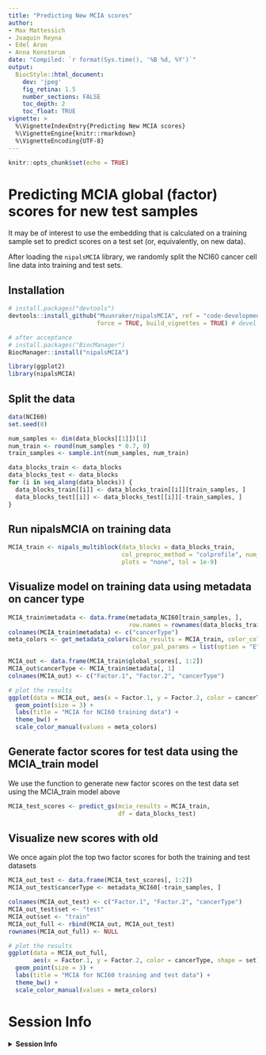 ```yaml
---
title: "Predicting New MCIA scores"
author:
- Max Mattessich
- Joaquin Reyna
- Edel Aron
- Anna Konstorum
date: "Compiled: `r format(Sys.time(), '%B %d, %Y')`"
output:
  BiocStyle::html_document:
    dev: 'jpeg'
    fig_retina: 1.5
    number_sections: FALSE
    toc_depth: 2
    toc_float: TRUE
vignette: >
  %\VignetteIndexEntry{Predicting New MCIA scores}
  %\VignetteEngine{knitr::rmarkdown}
  %\VignetteEncoding{UTF-8}
---
```


```r
knitr::opts_chunk$set(echo = TRUE)
```

# Predicting MCIA global (factor) scores for new test samples

It may be of interest to use the embedding that is calculated on a training
sample set to predict scores on a test set (or, equivalently, on new data).

After loading the `nipalsMCIA` library, we randomly split the NCI60 cancer cell
line data into training and test sets.

## Installation

```r
# install.packages("devtools")
devtools::install_github("Muunraker/nipalsMCIA", ref = "code-development",
                         force = TRUE, build_vignettes = TRUE) # devel version
```

```r
# after acceptance
# install.packages("BiocManager")
BiocManager::install("nipalsMCIA")
```

```r
library(ggplot2)
library(nipalsMCIA)
```

## Split the data

```r
data(NCI60)
set.seed(8)

num_samples <- dim(data_blocks[[1]])[1]
num_train <- round(num_samples * 0.7, 0)
train_samples <- sample.int(num_samples, num_train)

data_blocks_train <- data_blocks
data_blocks_test <- data_blocks
for (i in seq_along(data_blocks)) {
  data_blocks_train[[i]] <- data_blocks_train[[i]][train_samples, ]
  data_blocks_test[[i]] <- data_blocks_test[[i]][-train_samples, ]
}
```

## Run nipalsMCIA on training data

```r
MCIA_train <- nipals_multiblock(data_blocks = data_blocks_train,
                                col_preproc_method = "colprofile", num_PCs = 10,
                                plots = "none", tol = 1e-9)
```

## Visualize model on training data using metadata on cancer type

```r
MCIA_train$metadata <- data.frame(metadata_NCI60[train_samples, ],
                                  row.names = rownames(data_blocks_train$mrna))
colnames(MCIA_train$metadata) <- c("cancerType")
meta_colors <- get_metadata_colors(mcia_results = MCIA_train, color_col = 1,
                                   color_pal_params = list(option = "E"))

MCIA_out <- data.frame(MCIA_train$global_scores[, 1:2])
MCIA_out$cancerType <- MCIA_train$metadata[, 1]
colnames(MCIA_out) <- c("Factor.1", "Factor.2", "cancerType")

# plot the results
ggplot(data = MCIA_out, aes(x = Factor.1, y = Factor.2, color = cancerType)) +
  geom_point(size = 3) +
  labs(title = "MCIA for NCI60 training data") +
  theme_bw() +
  scale_color_manual(values = meta_colors)
```

## Generate factor scores for test data using the MCIA_train model

We use the \verb+predict_gs+ function to generate new factor scores on the test
data set using the MCIA_train model above

```r
MCIA_test_scores <- predict_gs(mcia_results = MCIA_train,
                               df = data_blocks_test)
```

## Visualize new scores with old

We once again plot the top two factor scores for both the training and test
datasets

```r
MCIA_out_test <- data.frame(MCIA_test_scores[, 1:2])
MCIA_out_test$cancerType <- metadata_NCI60[-train_samples, ]

colnames(MCIA_out_test) <- c("Factor.1", "Factor.2", "cancerType")
MCIA_out_test$set <- "test"
MCIA_out$set <- "train"
MCIA_out_full <- rbind(MCIA_out, MCIA_out_test)
rownames(MCIA_out_full) <- NULL

# plot the results
ggplot(data = MCIA_out_full,
       aes(x = Factor.1, y = Factor.2, color = cancerType, shape = set)) +
  geom_point(size = 3) +
  labs(title = "MCIA for NCI60 training and test data") +
  theme_bw() +
  scale_color_manual(values = meta_colors)
```

# Session Info

<details>
  <summary>**Session Info**</summary>
  
```r
sessionInfo()
```

</details>
